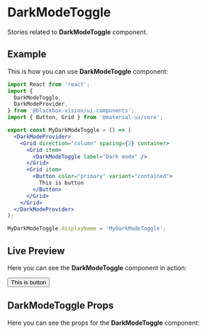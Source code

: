

<Meta title="UI Components/DarkModeToggle" component={DarkModeToggle} />

# DarkModeToggle

Stories related to **DarkModeToggle** component.

## Example

This is how you can use **DarkModeToggle** component:

```jsx
import React from 'react';
import {
  DarkModeToggle,
  DarkModeProvider,
} from '@blackbox-vision/ui-components';
import { Button, Grid } from '@material-ui/core';

export const MyDarkModeToggle = () => (
  <DarkModeProvider>
    <Grid direction="column" spacing={2} container>
      <Grid item>
        <DarkModeToggle label="Dark mode" />
      </Grid>
      <Grid item>
        <Button color="primary" variant="contained">
          This is button
        </Button>
      </Grid>
    </Grid>
  </DarkModeProvider>
);

MyDarkModeToggle.displayName = 'MyDarkModeToggle';
```

## Live Preview

Here you can see the **DarkModeToggle** component in action:

<Preview withSource="none">
  <Story name="Get started">
    <DarkModeProvider>
      <Grid direction="column" spacing={2} container>
        <Grid item>
          <DarkModeToggle label={text('Label', 'Dark mode')} />
        </Grid>
        <Grid item>
          <Button color="primary" variant="contained">
            This is button
          </Button>
        </Grid>
      </Grid>
    </DarkModeProvider>
  </Story>
</Preview>

## DarkModeToggle Props

Here you can see the props for the **DarkModeToggle** component:

<Props of={DarkModeToggle} />
